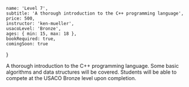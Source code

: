 	name: 'Level 7',
	subtitle: 'A thorough introduction to the C++ programming language',
	price: 500,
	instructor: 'ken-mueller',
	usacoLevel: 'Bronze',
	ages: { min: 15, max: 18 },
	bookRequired: true,
	comingSoon: true
}

A thorough introduction to the C++ programming language. Some basic algorithms and data structures will be covered. Students will be able to compete at the USACO Bronze level upon completion.
